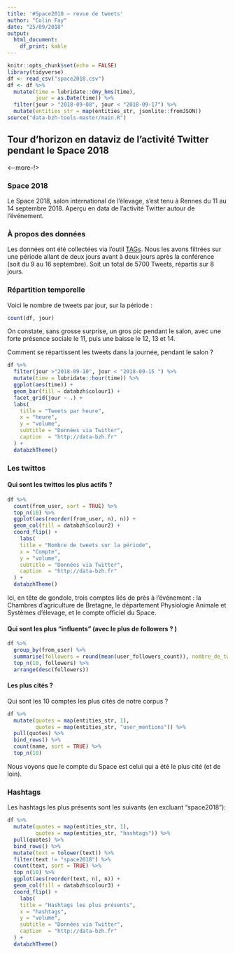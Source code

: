 ```yaml
---
title: '#Space2018 — revue de tweets'
author: "Colin Fay"
date: "25/09/2018"
output: 
  html_document: 
    df_print: kable
---
```


```r
knitr::opts_chunk$set(echo = FALSE)
library(tidyverse)
df <- read_csv("space2018.csv")
df <- df %>%
  mutate(time = lubridate::dmy_hms(time), 
         jour = as.Date(time)) %>%
  filter(jour > "2018-09-08", jour < "2018-09-17") %>%
  mutate(entities_str = map(entities_str, jsonlite::fromJSON))
source("data-bzh-tools-master/main.R")
```

## Tour d'horizon en dataviz de l'activité Twitter pendant le Space 2018 

<--more--!>

### Space 2018

Le Space 2018, salon international de l'élevage, s'est tenu à Rennes du 11 au 14 septembre 2018. Aperçu en data de l'activité Twitter autour de l'événement. 

### À propos des données

Les données ont été collectées via l'outil [TAGs](https://tags.hawksey.info/get-tags/). Nous les avons filtrées sur une période allant de deux jours avant à deux jours après la conférence (soit du 9 au 16 septembre). Soit un total de 5700 Tweets, répartis sur 8 jours. 

### Répartition temporelle 

Voici le nombre de tweets par jour, sur la période : 

```r
count(df, jour)
```

On constate, sans grosse surprise, un gros pic pendant le salon, avec une forte présence sociale le 11, puis une baisse le 12, 13 et 14.

Comment se répartissent les tweets dans la journée, pendant le salon ? 

```r
df %>% 
  filter(jour >"2018-09-10", jour < "2018-09-15	") %>%
  mutate(time = lubridate::hour(time)) %>%
  ggplot(aes(time)) +
  geom_bar(fill = databzh$colour1) + 
  facet_grid(jour ~ .) + 
  labs(
    title = "Tweets par heure", 
    x = "heure", 
    y = "volume",
    subtitle = "Données via Twitter",
    caption  = "http://data-bzh.fr"
  ) + 
  databzhTheme()

````

### Les twittos 

#### Qui sont les twittos les plus actifs ? 

```r
df %>% 
  count(from_user, sort = TRUE) %>% 
  top_n(10) %>%
  ggplot(aes(reorder(from_user, n), n)) + 
  geom_col(fill = databzh$colour2) + 
  coord_flip() +
    labs(
    title = "Nombre de tweets sur la période", 
    x = "Compte", 
    y = "volume",
    subtitle = "Données via Twitter",
    caption  = "http://data-bzh.fr"
  ) + 
  databzhTheme()
```

Ici, en tête de gondole, trois comptes liés de près à l'événement : la Chambres d'agriculture de Bretagne, le département Physiologie Animale et Systèmes d'élevage, et le compte officiel du Space.

#### Qui sont les plus "influents" (avec le plus de followers ? )

```r
df %>%
  group_by(from_user) %>%
  summarise(followers = round(mean(user_followers_count)), nombre_de_tweets = n()) %>%
  top_n(10, followers) %>%
  arrange(desc(followers))
```

#### Les plus cités ?

Qui sont les 10 comptes les plus cités de notre corpus ?

```r
df %>%
  mutate(quotes = map(entities_str, 1), 
         quotes = map(entities_str, "user_mentions")) %>%
  pull(quotes) %>% 
  bind_rows() %>%
  count(name, sort = TRUE) %>% 
  top_n(10)
```

Nous voyons que le compte du Space est celui qui a été le plus cité (et de loin).

### Hashtags

Les hashtags les plus présents sont les suivants (en excluant "space2018"):

```r
df %>%
  mutate(quotes = map(entities_str, 1), 
         quotes = map(entities_str, "hashtags")) %>%
  pull(quotes) %>% 
  bind_rows() %>%
  mutate(text = tolower(text)) %>% 
  filter(text != "space2018") %>% 
  count(text, sort = TRUE) %>% 
  top_n(10) %>%
  ggplot(aes(reorder(text, n), n)) + 
  geom_col(fill = databzh$colour3) + 
  coord_flip() +
    labs(
    title = "Hashtags les plus présents", 
    x = "hashtags", 
    y = "volume",
    subtitle = "Données via Twitter",
    caption  = "http://data-bzh.fr"
  ) + 
  databzhTheme()
```


